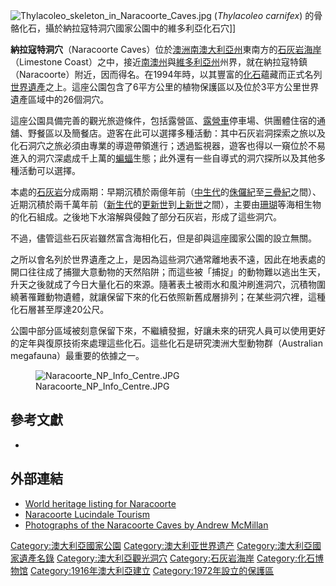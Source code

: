 {{NoteTA
|G1=Country
|1=zh:南澳大利亞州; zh-cn:南澳大利亚州;zh-hk:南澳州;
}}
[[Image:Thylacoleo_skeleton_in_Naracoorte_Caves.jpg|thumb]] (''Thylacoleo carnifex'') 的骨骼化石，攝於納拉寇特洞穴國家公園中的維多利亞化石穴]]
{{Infobox_protected_area_of_Australia | name = 納拉寇特洞穴國家公園
  | iucn_category = II
  | image = Australia_Locator_Map.svg
  | caption = 
  | locator_x = 187
  | locator_y = 194
  | nearest_town_or_city  = [[納拉寇特_(南澳大利亞州)|納拉寇特]]
  | coordinates = {{coord|36|57|S|140|45|E|}}
  | area = 3.05 km²
  | established = 1994
  | visitation_num = 
  | visitation_year = 
  | managing_authorities = [[環境和遺產部|環境和遺產部]]
  | official_site = [https://web.archive.org/web/20050608080754/http://www.environment.sa.gov.au/parks/naracoorte/ Naracoorte Caves National Park]
}}

'''納拉寇特洞穴'''（Naracoorte Caves）位於[[澳洲|澳洲]][[南澳大利亞州|南澳大利亞州]]東南方的[[石灰岩海岸|石灰岩海岸]]（Limestone Coast）之中，接近[[南澳州|南澳州]]與[[維多利亞州|維多利亞州]]州界，就在納拉寇特鎮（Naracoorte）附近，因而得名。在1994年時，以其豐富的[[化石|化石]]蘊藏而正式名列[[世界遺產|世界遺產]]之上。這座公園包含了6平方公里的植物保護區以及位於3平方公里世界遺產區域中的26個洞穴。

這座公園具備完善的觀光旅遊條件，包括露營區、[[露營車|露營車]]停車場、供團體住宿的通舖、野餐區以及簡餐店。遊客在此可以選擇多種活動：其中石灰岩洞探索之旅以及化石洞穴之旅必須由專業的導遊帶領進行；透過監視器，遊客也得以一窺位於不易進入的洞穴深處成千上萬的[[蝙蝠|蝙蝠]]生態；此外還有一些自導式的洞穴探所以及其他多種活動可以選擇。

本處的[[石灰岩|石灰岩]]分成兩期：早期沉積於兩億年前（[[中生代|中生代]]的[[侏儸紀|侏儸紀]]至[[三疊紀|三疊紀]]之間）、近期沉積於兩千萬年前（[[新生代|新生代]]的[[更新世|更新世]]到[[上新世|上新世]]之間），主要由[[珊瑚|珊瑚]]等海相生物的化石組成。之後地下水溶解與侵蝕了部分石灰岩，形成了這些洞穴。

不過，儘管這些石灰岩雖然富含海相化石，但是卻與這座國家公園的設立無關。

之所以會名列於世界遺產之上，是因為這些洞穴通常離地表不遠，因此在地表處的開口往往成了捕獵大意動物的天然陷阱；而這些被「捕捉」的動物難以逃出生天，升天之後就成了今日大量化石的來源。隨著表土被雨水和風沖刷進洞穴，沉積物圍繞著罹難動物遺體，就讓保留下來的化石依照新舊成層排列；在某些洞穴裡，這種化石層甚至厚達20公尺。

公園中部分區域被刻意保留下來，不繼續發掘，好讓未來的研究人員可以使用更好的定年與復原技術來處理這些化石。這些化石是研究澳洲大型動物群（Australian megafauna）最重要的依據之一。

[[Image:Naracoorte_NP_Info_Centre.JPG|thumb]]

==參考文獻==
*{{cite web| url =http://www.parks.sa.gov.au/naracoorte/sitemap/index.htm| title =Naracoorte Caves| accessdate =2008-02-22| author =| authorlink =| coauthors =| date =2006-09-05| year =| month =| work =ParksWeb: Wonambi Fossil Centre| publisher =[[Government_of_South_Australia|Government of South Australia]]| quote =| deadurl =yes| archiveurl =https://web.archive.org/web/20070901122002/http://www.parks.sa.gov.au/naracoorte/sitemap/index.htm| archivedate =2007-09-01}}

==外部連結==
* [http://environment.gov.au/heritage/places/world/fossil-naracoorte/index.html World heritage listing for Naracoorte] {{Wayback|url=http://environment.gov.au/heritage/places/world/fossil-naracoorte/index.html |date=20120620140511 }}
*[http://www.naracoortelucindale.com/ Naracoorte Lucindale Tourism] {{Wayback|url=http://www.naracoortelucindale.com/ |date=20081205002738 }}
*[https://web.archive.org/web/20090705020506/http://gallery.mcmillan.net.nz/v/Travels/Adelaide06/Naracoorte/ Photographs of the Naracoorte Caves by Andrew McMillan]

{{澳大利亚世界遗产}}
{{Authority control}}

[[Category:澳大利亞國家公園|Category:澳大利亞國家公園]]
[[Category:澳大利亚世界遗产|Category:澳大利亚世界遗产]]
[[Category:澳大利亞國家遺產名錄|Category:澳大利亞國家遺產名錄]]
[[Category:澳大利亞觀光洞穴|Category:澳大利亞觀光洞穴]]
[[Category:石灰岩海岸|Category:石灰岩海岸]]
[[Category:化石博物馆|Category:化石博物馆]]
[[Category:1916年澳大利亞建立|Category:1916年澳大利亞建立]]
[[Category:1972年設立的保護區|Category:1972年設立的保護區]]